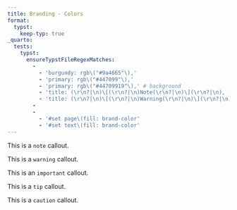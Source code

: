 ```yaml
---
title: Branding - Colors
format:
  typst:
    keep-typ: true
_quarto:
  tests:
    typst:
      ensureTypstFileRegexMatches:
        -
          - 'burgundy: rgb\("#9a4665"\),'
          - 'primary: rgb\("#447099"\),'
          - 'primary: rgb\("#44709919"\),' # background
          - 'title: (\r\n?|\n)\[(\r\n?|\n)Note(\r\n?|\n)\](\r\n?|\n), (\r\n?|\n)background_color: (\r\n?|\n)brand-color-background.primary'
          - 'title: (\r\n?|\n)\[(\r\n?|\n)Warning(\r\n?|\n)\](\r\n?|\n), (\r\n?|\n)background_color: (\r\n?|\n)brand-color-background.warning'
        -
        -
          - '#set page\(fill: brand-color'
          - '#set text\(fill: brand-color'
---
```


::: {.callout-note}
This is a `note` callout.
:::

::: {.callout-warning}
This is a `warning` callout.
:::

::: {.callout-important}
This is an `important` callout.
:::

::: {.callout-tip}
This is a `tip` callout.
:::

::: {.callout-caution}
This is a `caution` callout.
:::


